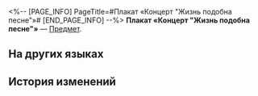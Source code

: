 <%-- [PAGE_INFO]
PageTitle=#Плакат «Концерт "Жизнь подобна песне"»#
[END_PAGE_INFO] --%>
{{Предмет Инфобокс
|id          = 293007
|Изображение = Предмет Плакат «Концерт Жизнь подобна песне».png
|Тип         = 
|Инвентарь   = 
|Редкость    = 4
|Эффект      = 
|Описание    = Концертный плакат известной на весь космос певицы Зарянки. У этого плаката большой тираж, но напечатанных экземпляров всё равно не хватило для всех поклонников. По сей день этот плакат считается очень ценным.
}}
{{Описание|''«Надежда - из пернатых, она в душе живёт и песенку свою без слов без устали поёт».''}}
'''Плакат «Концерт "Жизнь подобна песне"»''' — [[Предмет]].

==На других языках==
{{На других языках
|en   = Poster: ''Life is a Song'' Concert
|zhs  = 海报：《人生如歌》演唱会
|zht  = 海報：《人生如歌》演唱會
|ja   = ポスター：コンサート『ソング&nbsp;ライク&nbsp;ライフ』
|ko   = 포스터: ≪인생은 노래처럼≫ 콘서트
|es   = Póster: Concierto
|fr   = Affiche du concert ''Life is a Song''
|ru   = Плакат «Концерт "Жизнь подобна песне"»
|th   = โปสเตอร์: คอนเสิร์ต "ชีวิตดังบทเพลง"
|vi   = Áp Phích: Đại Nhạc Hội "Đời Người Như Khúc Hát"
|de   = Poster – Konzert „Das Leben ist ein Lied“
|id   = Poster: Konser "Hidup Bagaikan Lagu"
|pt   = Cartas: Show "A Vida é uma Canção"
}}

==История изменений==
{{История изменений|3.5}}
